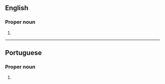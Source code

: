==English==

===Proper noun===
{{en-proper noun}}

# {{place:state capital of Brazil|en|state=Roraima}}

----

==Portuguese==

===Proper noun===
{{pt-proper noun|head=[[bom|Boa]] [[vista|Vista]]}}

# {{place:state capital of Brazil|pt|Boa Vista|state=Roraima}}